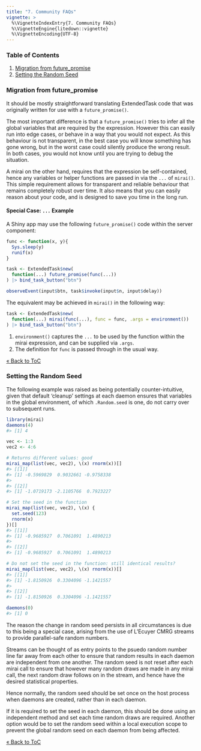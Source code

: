 ```yaml
---
title: "7. Community FAQs"
vignette: >
  %\VignetteIndexEntry{7. Community FAQs}
  %\VignetteEngine{litedown::vignette}
  %\VignetteEncoding{UTF-8}
---
```




### Table of Contents

1. [Migration from future_promise](#migration-from-future_promise)
2. [Setting the Random Seed](#setting-the-random-seed)

### Migration from future_promise

It should be mostly straightforward translating ExtendedTask code that was originally written for use with a `future_promise()`.

The most important difference is that a `future_promise()` tries to infer all the global variables that are required by the expression. However this can easily run into edge cases, or behave in a way that you would not expect. As this behaviour is not transparent, in the best case you will know something has gone wrong, but in the worst case could silently produce the wrong result. In both cases, you would not know until you are trying to debug the situation.

A mirai on the other hand, requires that the expression be self-contained, hence any variables or helper functions are passed in via the `...` of `mirai()`. This simple requirement allows for transparent and reliable behaviour that remains completely robust over time. It also means that you can easily reason about your code, and is designed to save you time in the long run.

#### Special Case: `...` Example

A Shiny app may use the following `future_promise()` code within the server component:

```r
func <- function(x, y){
  Sys.sleep(y)
  runif(x)
}

task <- ExtendedTask$new(
  function(...) future_promise(func(...))
) |> bind_task_button("btn")

observeEvent(input$btn, task$invoke(input$n, input$delay))
```
The equivalent may be achieved in `mirai()` in the following way:
```r
task <- ExtendedTask$new(
  function(...) mirai(func(...), func = func, .args = environment())
) |> bind_task_button("btn")
```
1. `environment()` captures the `...` to be used by the function within the mirai expression, and can be supplied via `.args`.
2. The definition for `func` is passed through in the usual way.

[&laquo; Back to ToC](#table-of-contents)

### Setting the Random Seed

The following example was raised as being potentially counter-intuitive, given that default 'cleanup' settings at each daemon ensures that variables in the global environment, of which `.Random.seed` is one, do not carry over to subsequent runs.


``` r
library(mirai)
daemons(4)
#> [1] 4

vec <- 1:3
vec2 <- 4:6

# Returns different values: good
mirai_map(list(vec, vec2), \(x) rnorm(x))[]
#> [[1]]
#> [1] -0.5969829  0.9032661 -0.9758338
#> 
#> [[2]]
#> [1] -1.0719173 -2.1105766  0.7923227

# Set the seed in the function
mirai_map(list(vec, vec2), \(x) {
  set.seed(123)
  rnorm(x)
})[]
#> [[1]]
#> [1] -0.9685927  0.7061091  1.4890213
#> 
#> [[2]]
#> [1] -0.9685927  0.7061091  1.4890213

# Do not set the seed in the function: still identical results?
mirai_map(list(vec, vec2), \(x) rnorm(x))[]
#> [[1]]
#> [1] -1.8150926  0.3304096 -1.1421557
#> 
#> [[2]]
#> [1] -1.8150926  0.3304096 -1.1421557

daemons(0)
#> [1] 0
```

The reason the change in random seed persists in all circumstances is due to this being a special case, arising from the use of L'Ecuyer CMRG streams to provide parallel-safe random numbers.

Streams can be thought of as entry points to the psuedo random number line far away from each other to ensure that random results in each daemon are independent from one another.
The random seed is not reset after each mirai call to ensure that however many random draws are made in any mirai call, the next random draw follows on in the stream, and hence have the desired statistical properties.

Hence normally, the random seed should be set once on the host process when daemons are created, rather than in each daemon.

If it is required to set the seed in each daemon, this should be done using an independent method and set each time random draws are required.
Another option would be to set the random seed within a local execution scope to prevent the global random seed on each daemon from being affected.

[&laquo; Back to ToC](#table-of-contents)
